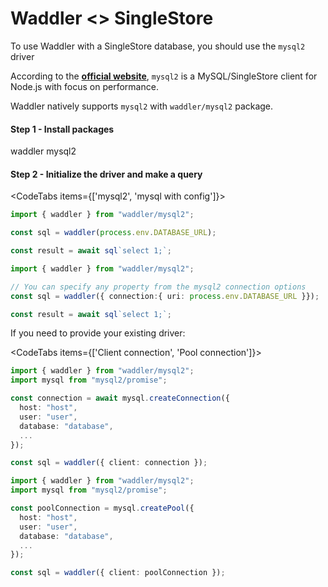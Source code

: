 
# Waddler \<\> SingleStore

To use Waddler with a SingleStore database, you should use the `mysql2` driver

According to the **[official website](https://github.com/sidorares/node-mysql2)**, 
`mysql2` is a MySQL/SingleStore client for Node.js with focus on performance.  

Waddler natively supports `mysql2` with `waddler/mysql2` package.

#### Step 1 - Install packages
<Npm>
waddler mysql2
</Npm>

#### Step 2 - Initialize the driver and make a query
<CodeTabs items={['mysql2', 'mysql with config']}>
```typescript copy
import { waddler } from "waddler/mysql2";

const sql = waddler(process.env.DATABASE_URL);

const result = await sql`select 1;`;
```
```typescript copy
import { waddler } from "waddler/mysql2";

// You can specify any property from the mysql2 connection options
const sql = waddler({ connection:{ uri: process.env.DATABASE_URL }});

const result = await sql`select 1;`;
```
</CodeTabs>

If you need to provide your existing driver:

<CodeTabs items={['Client connection', 'Pool connection']}>
  ```typescript copy
  import { waddler } from "waddler/mysql2";
  import mysql from "mysql2/promise";

  const connection = await mysql.createConnection({
    host: "host",
    user: "user",
    database: "database",
    ...
  });

  const sql = waddler({ client: connection });
  ```
  ```typescript copy
  import { waddler } from "waddler/mysql2";
  import mysql from "mysql2/promise";

  const poolConnection = mysql.createPool({
    host: "host",
    user: "user",
    database: "database",
    ...
  });

  const sql = waddler({ client: poolConnection });
  ```
</CodeTabs>
